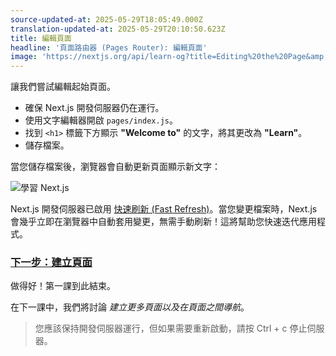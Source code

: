 ```yaml
---
source-updated-at: 2025-05-29T18:05:49.000Z
translation-updated-at: 2025-05-29T20:10:50.623Z
title: 編輯頁面
headline: '頁面路由器 (Pages Router): 編輯頁面'
image: 'https://nextjs.org/api/learn-og?title=Editing%20the%20Page&amp;chapter=3'
---
```


讓我們嘗試編輯起始頁面。

*   確保 Next.js 開發伺服器仍在運行。
*   使用文字編輯器開啟 `pages/index.js`。
*   找到 `<h1>` 標籤下方顯示 **"Welcome to"** 的文字，將其更改為 **"Learn"**。
*   儲存檔案。

當您儲存檔案後，瀏覽器會自動更新頁面顯示新文字：

![學習 Next.js](https://h8DxKfmAPhn8O0p3.public.blob.vercel-storage.com/learn/pages-router/create-nextjs-app/learn-nextjs.png)

Next.js 開發伺服器已啟用 [快速刷新 (Fast Refresh)](/docs/basic-features/fast-refresh)。當您變更檔案時，Next.js 會幾乎立即在瀏覽器中自動套用變更，無需手動刷新！這將幫助您快速迭代應用程式。

### [下一步：建立頁面](#next-up-creating-pages)

做得好！第一課到此結束。

在下一課中，我們將討論 _建立更多頁面以及在頁面之間導航_。

> 您應該保持開發伺服器運行，但如果需要重新啟動，請按 Ctrl + c 停止伺服器。